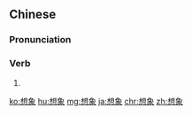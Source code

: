 ==Chinese==
{{zh-forms}}

===Pronunciation===
{{zh-pron
|m=xiǎngxiàng
|c=soeng2 zoeng6
|cat=v
}}

===Verb===
{{zh-verb}}

# {{zh-alt-form|想像}}

[[ko:想象]]
[[hu:想象]]
[[mg:想象]]
[[ja:想象]]
[[chr:想象]]
[[zh:想象]]